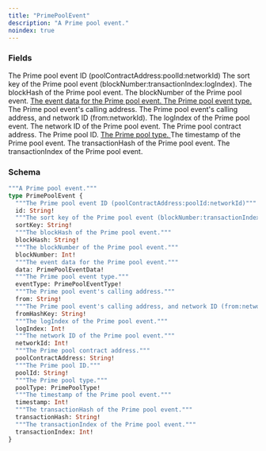 ```yaml
---
title: "PrimePoolEvent"
description: "A Prime pool event."
noindex: true
---
```


### Fields

<ResponseField name="id" type="String!" required>
  The Prime pool event ID (poolContractAddress:poolId:networkId)
</ResponseField>

<ResponseField name="sortKey" type="String!" required>
  The sort key of the Prime pool event (blockNumber:transactionIndex:logIndex).
</ResponseField>

<ResponseField name="blockHash" type="String!" required>
  The blockHash of the Prime pool event.
</ResponseField>

<ResponseField name="blockNumber" type="Int!" required>
  The blockNumber of the Prime pool event.
</ResponseField>

<a href="/api-reference/types/primepooleventdata">
  <ResponseField name="data" type="PrimePoolEventData!" required>
    The event data for the Prime pool event.
  </ResponseField>
</a>

<a href="/api-reference/types/primepooleventtype">
  <ResponseField name="eventType" type="PrimePoolEventType!" required>
    The Prime pool event type.
  </ResponseField>
</a>

<ResponseField name="from" type="String!" required>
  The Prime pool event's calling address.
</ResponseField>

<ResponseField name="fromHashKey" type="String!" required>
  The Prime pool event's calling address, and network ID (from:networkId).
</ResponseField>

<ResponseField name="logIndex" type="Int!" required>
  The logIndex of the Prime pool event.
</ResponseField>

<ResponseField name="networkId" type="Int!" required>
  The network ID of the Prime pool event.
</ResponseField>

<ResponseField name="poolContractAddress" type="String!" required>
  The Prime pool contract address.
</ResponseField>

<ResponseField name="poolId" type="String!" required>
  The Prime pool ID.
</ResponseField>

<a href="/api-reference/types/primepooltype">
  <ResponseField name="poolType" type="PrimePoolType!" required>
    The Prime pool type.
  </ResponseField>
</a>

<ResponseField name="timestamp" type="Int!" required>
  The timestamp of the Prime pool event.
</ResponseField>

<ResponseField name="transactionHash" type="String!" required>
  The transactionHash of the Prime pool event.
</ResponseField>

<ResponseField name="transactionIndex" type="Int!" required>
  The transactionIndex of the Prime pool event.
</ResponseField>

### Schema


```graphql 
"""A Prime pool event."""
type PrimePoolEvent {
  """The Prime pool event ID (poolContractAddress:poolId:networkId)"""
  id: String!
  """The sort key of the Prime pool event (blockNumber:transactionIndex:logIndex)."""
  sortKey: String!
  """The blockHash of the Prime pool event."""
  blockHash: String!
  """The blockNumber of the Prime pool event."""
  blockNumber: Int!
  """The event data for the Prime pool event."""
  data: PrimePoolEventData!
  """The Prime pool event type."""
  eventType: PrimePoolEventType!
  """The Prime pool event's calling address."""
  from: String!
  """The Prime pool event's calling address, and network ID (from:networkId)."""
  fromHashKey: String!
  """The logIndex of the Prime pool event."""
  logIndex: Int!
  """The network ID of the Prime pool event."""
  networkId: Int!
  """The Prime pool contract address."""
  poolContractAddress: String!
  """The Prime pool ID."""
  poolId: String!
  """The Prime pool type."""
  poolType: PrimePoolType!
  """The timestamp of the Prime pool event."""
  timestamp: Int!
  """The transactionHash of the Prime pool event."""
  transactionHash: String!
  """The transactionIndex of the Prime pool event."""
  transactionIndex: Int!
}
```
